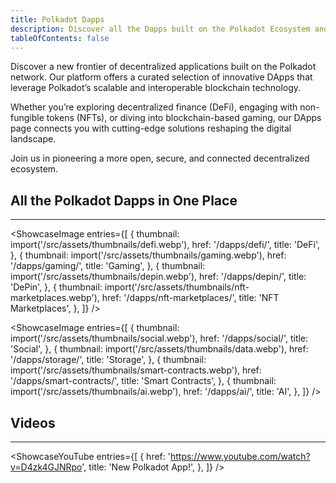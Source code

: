 ```yaml
---
title: Polkadot Dapps
description: Discover all the Dapps built on the Polkadot Ecosystem and explore the new frontier of decentralized applications.
tableOfContents: false
---
```






Discover a new frontier of decentralized applications built on the Polkadot network. 
Our platform offers a curated selection of innovative DApps that leverage Polkadot’s scalable and interoperable blockchain technology. 

Whether you’re exploring decentralized finance (DeFi), engaging with non-fungible tokens (NFTs), or diving into blockchain-based gaming, our DApps page connects you with cutting-edge solutions reshaping the digital landscape. 

Join us in pioneering a more open, secure, and connected decentralized ecosystem.

## All the Polkadot Dapps in One Place
----------------
<ShowcaseImage
  entries={[
    {
      thumbnail: import('/src/assets/thumbnails/defi.webp'),
      href: '/dapps/defi/',
      title: 'DeFi',
      },
    {
      thumbnail: import('/src/assets/thumbnails/gaming.webp'),
      href: '/dapps/gaming/',
      title: 'Gaming',
      },
    {
      thumbnail: import('/src/assets/thumbnails/depin.webp'),
      href: '/dapps/depin/',
      title: 'DePin',
      },
    {
      thumbnail: import('/src/assets/thumbnails/nft-marketplaces.webp'),
      href: '/dapps/nft-marketplaces/',
      title: 'NFT Marketplaces',
      },
  ]}
/>

<ShowcaseImage
entries={[
 {
      thumbnail: import('/src/assets/thumbnails/social.webp'),
      href: '/dapps/social/',
      title: 'Social',
      }, 
    {
      thumbnail: import('/src/assets/thumbnails/data.webp'),
      href: '/dapps/storage/',
      title: 'Storage',
      },
    {
      thumbnail: import('/src/assets/thumbnails/smart-contracts.webp'),
      href: '/dapps/smart-contracts/',
      title: 'Smart Contracts',
      },
    {
      thumbnail: import('/src/assets/thumbnails/ai.webp'),
      href: '/dapps/ai/',
      title: 'AI',
      },
]}
/>

## Videos
----------------
<ShowcaseYouTube
  entries={[
    {
      href: 'https://www.youtube.com/watch?v=D4zk4GJNRpo',
      title: 'New Polkadot App!',
    },
  ]}
/>